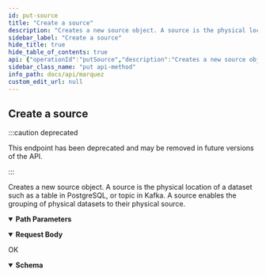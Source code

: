 ```yaml
---
id: put-source
title: "Create a source"
description: "Creates a new source object. A source is the physical location of a dataset such as a table in PostgreSQL, or topic in Kafka. A source enables the grouping of physical datasets to their physical source."
sidebar_label: "Create a source"
hide_title: true
hide_table_of_contents: true
api: {"operationId":"putSource","description":"Creates a new source object. A source is the physical location of a dataset such as a table in PostgreSQL, or topic in Kafka. A source enables the grouping of physical datasets to their physical source.","deprecated":true,"tags":["Sources"],"requestBody":{"content":{"application/json":{"schema":{"type":"object","properties":{"type":{"description":"The type of the source.","type":"string"},"connectionUrl":{"description":"The URL to the location of the source.","type":"string","format":"URL"},"description":{"description":"The description of the source.","type":"string"}},"required":["type","connectionUrl"],"example":{"type":"POSTGRESQL","connectionUrl":"jdbc:postgresql://db.example.com/mydb","description":"My first source!"},"title":"CreatedSource"}}}},"responses":{"200":{"description":"OK","content":{"application/json":{"schema":{"type":"object","properties":{"type":{"description":"The type of the source.","type":"string"},"name":{"description":"The name of the source.","type":"string"},"createdAt":{"description":"An [ISO-8601](https://en.wikipedia.org/wiki/ISO_8601) timestamp representing the date/time the source was created.","type":"string","format":"date-time"},"updatedAt":{"description":"An [ISO-8601](https://en.wikipedia.org/wiki/ISO_8601) timestamp representing the date/time the source was updated.","type":"string","format":"date-time"},"connectionUrl":{"description":"The URL to the location of the source.","type":"string","format":"URL"},"description":{"description":"The description of the dataset.","type":"string"}},"example":{"type":"POSTGRESQL","name":"my-source","createdAt":"2019-05-09T19:49:24.201361Z","updatedAt":"2019-05-09T19:49:24.201361Z","connectionUrl":"jdbc:postgresql://db.example.com/mydb","description":"My first source!"},"title":"Source"}}}}},"parameters":[{"name":"source","in":"path","description":"The name of the source.","required":true,"schema":{"type":"string","maxLength":1024,"example":"my-source"}}],"method":"put","path":"/sources/{source}","servers":[{"url":"http://localhost:5000/api/v1","description":"Local API server"}],"jsonRequestBodyExample":{"type":"POSTGRESQL","connectionUrl":"jdbc:postgresql://db.example.com/mydb","description":"My first source!"},"info":{"title":"Marquez","version":"0.41.0-SNAPSHOT","description":"Marquez is an open source **metadata service** for the **collection**, **aggregation**, and **visualization** of a data ecosystem's metadata.","license":{"name":"Apache 2.0","url":"http://www.apache.org/licenses/LICENSE-2.0.html"}},"postman":{"name":"Create a source","description":{"content":"Creates a new source object. A source is the physical location of a dataset such as a table in PostgreSQL, or topic in Kafka. A source enables the grouping of physical datasets to their physical source.","type":"text/plain"},"url":{"path":["sources",":source"],"host":["{{baseUrl}}"],"query":[],"variable":[{"disabled":false,"description":{"content":"(Required) The name of the source.","type":"text/plain"},"type":"any","value":"","key":"source"}]},"header":[{"key":"Content-Type","value":"application/json"},{"key":"Accept","value":"application/json"}],"method":"PUT","body":{"mode":"raw","raw":"\"\"","options":{"raw":{"language":"json"}}}}}
sidebar_class_name: "put api-method"
info_path: docs/api/marquez
custom_edit_url: null
---
```



## Create a source

:::caution deprecated

This endpoint has been deprecated and may be removed in future versions of the API.

:::

Creates a new source object. A source is the physical location of a dataset such as a table in PostgreSQL, or topic in Kafka. A source enables the grouping of physical datasets to their physical source.

<details style={{"marginBottom":"1rem"}} data-collapsed={false} open={true}><summary style={{}}><strong>Path Parameters</strong></summary><div><ul><ParamsItem className={"paramsItem"} param={{"name":"source","in":"path","description":"The name of the source.","required":true,"schema":{"type":"string","maxLength":1024,"example":"my-source"}}}></ParamsItem></ul></div></details><MimeTabs><TabItem label={"application/json"} value={"application/json-schema"}><details style={{}} data-collapsed={false} open={true}><summary style={{"textAlign":"left"}}><strong>Request Body</strong></summary><div style={{"textAlign":"left","marginLeft":"1rem"}}></div><ul style={{"marginLeft":"1rem"}}><SchemaItem collapsible={false} name={"type"} required={true} schemaName={"string"} qualifierMessage={undefined} schema={{"description":"The type of the source.","type":"string"}}></SchemaItem><SchemaItem collapsible={false} name={"connectionUrl"} required={true} schemaName={"URL"} qualifierMessage={undefined} schema={{"description":"The URL to the location of the source.","type":"string","format":"URL"}}></SchemaItem><SchemaItem collapsible={false} name={"description"} required={false} schemaName={"string"} qualifierMessage={undefined} schema={{"description":"The description of the source.","type":"string"}}></SchemaItem></ul></details></TabItem></MimeTabs><div><ApiTabs><TabItem label={"200"} value={"200"}><div>

OK

</div><div><MimeTabs schemaType={"response"}><TabItem label={"application/json"} value={"application/json"}><SchemaTabs><TabItem label={"Schema"} value={"Schema"}><details style={{}} data-collapsed={false} open={true}><summary style={{"textAlign":"left"}}><strong>Schema</strong></summary><div style={{"textAlign":"left","marginLeft":"1rem"}}></div><ul style={{"marginLeft":"1rem"}}><SchemaItem collapsible={false} name={"type"} required={false} schemaName={"string"} qualifierMessage={undefined} schema={{"description":"The type of the source.","type":"string"}}></SchemaItem><SchemaItem collapsible={false} name={"name"} required={false} schemaName={"string"} qualifierMessage={undefined} schema={{"description":"The name of the source.","type":"string"}}></SchemaItem><SchemaItem collapsible={false} name={"createdAt"} required={false} schemaName={"date-time"} qualifierMessage={undefined} schema={{"description":"An [ISO-8601](https://en.wikipedia.org/wiki/ISO_8601) timestamp representing the date/time the source was created.","type":"string","format":"date-time"}}></SchemaItem><SchemaItem collapsible={false} name={"updatedAt"} required={false} schemaName={"date-time"} qualifierMessage={undefined} schema={{"description":"An [ISO-8601](https://en.wikipedia.org/wiki/ISO_8601) timestamp representing the date/time the source was updated.","type":"string","format":"date-time"}}></SchemaItem><SchemaItem collapsible={false} name={"connectionUrl"} required={false} schemaName={"URL"} qualifierMessage={undefined} schema={{"description":"The URL to the location of the source.","type":"string","format":"URL"}}></SchemaItem><SchemaItem collapsible={false} name={"description"} required={false} schemaName={"string"} qualifierMessage={undefined} schema={{"description":"The description of the dataset.","type":"string"}}></SchemaItem></ul></details></TabItem><TabItem label={"Example (from schema)"} value={"Example (from schema)"}><ResponseSamples responseExample={"{\n  \"type\": \"POSTGRESQL\",\n  \"name\": \"my-source\",\n  \"createdAt\": \"2019-05-09T19:49:24.201361Z\",\n  \"updatedAt\": \"2019-05-09T19:49:24.201361Z\",\n  \"connectionUrl\": \"jdbc:postgresql://db.example.com/mydb\",\n  \"description\": \"My first source!\"\n}"} language={"json"}></ResponseSamples></TabItem></SchemaTabs></TabItem></MimeTabs></div></TabItem></ApiTabs></div>
      